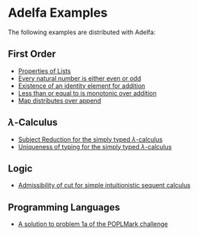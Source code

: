 # Adelfa Examples

The following examples are distributed with Adelfa:

## First Order

- [Properties of Lists](/examples/first-order/lists)
- [Every natural number is either even or odd](/examples/first-order/even-or-odd)
- [Existence of an identity element for addition](/examples/first-order/ident)
- [Less than or equal to is monotonic over addition](/examples/first-order/leq)
- [Map distributes over append](/examples/first-order/map)


## $\lambda$-Calculus

- [Subject Reduction for the simply typed $\lambda$-calculus](/examples/lambda-calculus/subj-reduction)
- [Uniqueness of typing for the simply typed $\lambda$-calculus](/examples/lambda-calculus/unique)

## Logic

- [Admissibility of cut for simple intuitionistic sequent calculus](/examples/logic/cut)

## Programming Languages

- [A solution to problem 1a of the POPLMark challenge](examples/programming-languages/poplmark)